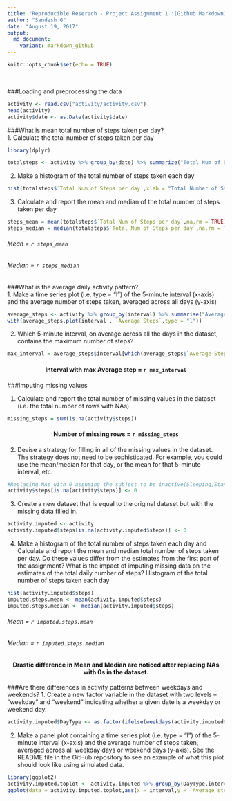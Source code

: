 ---
title: "Reproducible Reserach - Project Assignment 1 :(Github Markdown)"
author: "Sandesh G"
date: "August 19, 2017"
output:
  md_document:
    variant: markdown_github
---

```{r setup, include=FALSE}
knitr::opts_chunk$set(echo = TRUE)
```  
<br/>

###Loading and preprocessing the data
```{r, echo = TRUE}
activity <- read.csv("activity/activity.csv")
head(activity)
activity$date <- as.Date(activity$date)
```  

###What is mean total number of steps taken per day?  
1. Calculate the total number of steps taken per day
```{r, echo = TRUE,message=FALSE}
library(dplyr)
```
```{r, echo = TRUE}
totalsteps <- activity %>% group_by(date) %>% summarize("Total Num of Steps per day" = sum(steps,na.rm = TRUE))
```

2. Make a histogram of the total number of steps taken each day
```{r, echo = TRUE}
hist(totalsteps$`Total Num of Steps per day`,xlab = "Total Number of Steps per day")
```

3. Calculate and report the mean and median of the total number of steps taken per day
```{r, echo = TRUE}
steps_mean = mean(totalsteps$`Total Num of Steps per day`,na.rm = TRUE)
steps_median = median(totalsteps$`Total Num of Steps per day`,na.rm = TRUE)
```
<h6>Mean = `r steps_mean`  </h6>
<h6>Median = `r steps_median`  </h6>
  
###What is the average daily activity pattern?  
1. Make a time series plot (i.e. type = "l") of the 5-minute interval (x-axis) and the average number of steps taken, averaged across all days (y-axis)
```{r, echo = TRUE}
average_steps <- activity %>% group_by(interval) %>% summarise("Average Steps" = mean(steps,na.rm = TRUE))
with(average_steps,plot(interval , `Average Steps`,type = "l"))
```  

2. Which 5-minute interval, on average across all the days in the dataset, contains the maximum number of steps?
```{r,echo = TRUE}
max_interval = average_steps$interval[which(average_steps$`Average Steps` == max(average_steps$`Average Steps`))]
```  
<center><h4>Interval with max Average step = `r max_interval`</center></h4>
  
  
###Imputing missing values  

1. Calculate and report the total number of missing values in the dataset (i.e. the total number of rows with NAs)
```{r,echo = TRUE}
missing_steps = sum(is.na(activity$steps))
```  
<center><h4>Number of missing rows = `r missing_steps`</h4></center>


2. Devise a strategy for filling in all of the missing values in the dataset. The strategy does not need to be sophisticated. For example, you could use the mean/median for that day, or the mean for that 5-minute interval, etc.
```{r,echo = TRUE}
#Replacing NAs with 0 assuming the subject to be inactive(Sleeping,Standing,Sitting)
activity$steps[is.na(activity$steps)] <- 0
```  


3. Create a new dataset that is equal to the original dataset but with the missing data filled in.
```{r,echo = TRUE}
activity.imputed <- activity
activity.imputed$steps[is.na(activity.imputed$steps)] <- 0
```  


4. Make a histogram of the total number of steps taken each day and Calculate and report the mean and median total number of steps taken per day. Do these values differ from the estimates from the first part of the assignment? What is the impact of imputing missing data on the estimates of the total daily number of steps?
Histogram of the total number of steps taken each day
```{r,echo = TRUE}
hist(activity.imputed$steps)
imputed.steps.mean <- mean(activity.imputed$steps)
imputed.steps.median <- median(activity.imputed$steps)
```  
<h6>Mean = `r imputed.steps.mean`  </h6>
<h6>Median = `r imputed.steps.median`  </h6>

<center><h4>Drastic difference in Mean and Median are noticed after replacing NAs with 0s in the dataset.</h4></center>  



###Are there differences in activity patterns between weekdays and weekends?
1. Create a new factor variable in the dataset with two levels – “weekday” and “weekend” indicating whether a given date is a weekday or weekend day.
```{r,echo = TRUE}
activity.imputed$DayType <- as.factor(ifelse(weekdays(activity.imputed$date) %in% c("Saturday","Sunday"),"weekend","weekday"))

```    


2. Make a panel plot containing a time series plot (i.e. type = "l") of the 5-minute interval (x-axis) and the average number of steps taken, averaged across all weekday days or weekend days (y-axis). See the README file in the GitHub repository to see an example of what this plot should look like using simulated data.
```{r,echo = TRUE}
library(ggplot2)
activity.imputed.toplot <- activity.imputed %>% group_by(DayType,interval) %>% summarise("Average steps taken" = mean(steps))
ggplot(data = activity.imputed.toplot,aes(x = interval,y = `Average steps taken`)) + geom_line() + facet_grid(DayType ~ .)
```   






